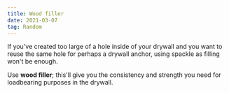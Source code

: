 ```yaml
---
title: Wood filler
date: 2021-03-07
tag: Random
---
```


If you've created too large of a hole inside of your drywall and you want to reuse the
same hole for perhaps a drywall anchor, using spackle as filling won't be enough.

Use **wood filler**; this'll give you the consistency and strength you need for loadbearing purposes in the drywall.
